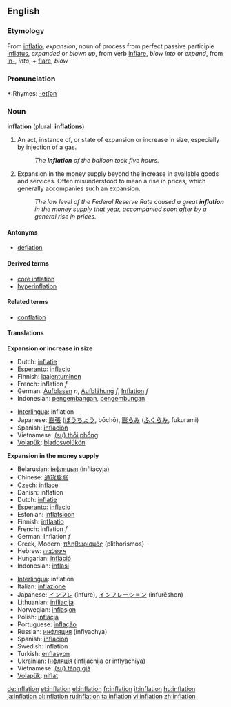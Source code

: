 {{wikipedia}}
==English==

===Etymology===
From {{L.}} [[inflatio]], ''expansion'', noun of process from perfect passive participle [[inflatus]], ''expanded'' or ''blown up'', from verb [[inflare]], ''blow into'' or ''expand'', from [[in-]], ''into'', + [[flare]], ''blow''

===Pronunciation===
*:Rhymes: [[Rhymes:English:-eɪʃǝn|-eɪʃǝn]]

===Noun===
'''inflation''' (plural: '''inflations''')
#An act, instance of, or state of expansion or increase in size, especially by injection of a gas.
#: ''The '''inflation''' of the balloon took five hours.''
# Expansion in the money supply beyond the increase in available goods and services.  Often misunderstood to mean a rise in prices, which generally accompanies such an expansion.
#: ''The low level of the Federal Reserve Rate caused a great '''inflation''' in the money supply that year, accompanied soon after by a general rise in prices.''

====Antonyms====
*[[deflation]]

====Derived terms====
*[[core inflation]]
*[[hyperinflation]]

====Related terms====
*[[conflation]]

====Translations====
'''Expansion or increase in size'''
{{top}}
*Dutch: [[inflatie]]
*[[Esperanto]]: [[inflacio]]
*Finnish: [[laajentuminen]]
*French: inflation ''f''
*German: [[Aufblasen]] ''n'', [[Aufblähung]] ''f'', [[Inflation]] ''f''
*Indonesian: [[kembang|pengembangan]], [[kembung|pengembungan]]
{{mid}}
*[[Interlingua]]: inflation
*Japanese: [[膨張]] ([[ぼうちょう]], bōchō), [[膨らみ]] ([[ふくらみ]], fukurami)
*Spanish: [[inflación]]
*Vietnamese: [[thổi phồng|(sự) thổi phồng]]
*[[Volapük]]: [[bladosvolükön]]
{{bottom}}

'''Expansion in the money supply'''
{{top}}
*Belarusian: [[інфляцыя]] (infliacyja)
*Chinese: [[通货膨胀]]
*Czech: [[inflace]]
*Danish: inflation
*Dutch: [[inflatie]]
*[[Esperanto]]: [[inflacio]]
*Estonian: [[inflatsioon]]
*Finnish: [[inflaatio]]
*French: inflation ''f''
*German: Inflation ''f''
*Greek, Modern: [[πληθωρισμός]] (plithorismos}
*Hebrew: [[אינפלציה]]
*Hungarian: [[infláció]]
*Indonesian: [[inflasi]]
{{mid}}
*[[Interlingua]]: inflation
*Italian: [[inflazione]]
*Japanese: [[インフレ]] (infure), [[インフレーション]] (infurēshon)
*Lithuanian: [[infliacija]]
*Norwegian: [[inflasjon]]
*Polish: [[inflacja]]
*Portuguese: [[inflação]]
*Russian: [[инфляция]] (inflyachya)
*Spanish: [[inflación]]
*Swedish: inflation
*Turkish: [[enflasyon]]
*Ukrainian: [[Інфляція]] (infljachija or inflyachiya)
*Vietnamese: [[tăng giá|(sự) tăng giá]]
*[[Volapük]]: [[niflat]]
{{bottom}}

[[de:inflation]]
[[et:inflation]]
[[el:inflation]]
[[fr:inflation]]
[[it:inflation]]
[[hu:inflation]]
[[ja:inflation]]
[[pl:inflation]]
[[ru:inflation]]
[[ta:inflation]]
[[vi:inflation]]
[[zh:inflation]]